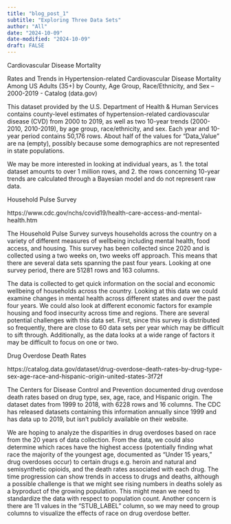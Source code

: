 ```yaml
---
title: "blog_post_1"
subtitle: "Exploring Three Data Sets"
author: "All"
date: "2024-10-09"
date-modified: "2024-10-09"
draft: FALSE
---
```


Cardiovascular Disease Mortality

Rates and Trends in Hypertension-related Cardiovascular Disease Mortality Among US Adults (35+) by County, Age Group, Race/Ethnicity, and Sex – 2000-2019 - Catalog (data.gov)

This dataset provided by the U.S. Department of Health & Human Services contains county-level estimates of hypertension-related cardiovascular disease (CVD) from 2000 to 2019, as well as two 10-year trends (2000-2010, 2010-2019), by age group, race/ethnicity, and sex. Each year and 10-year period contains 50,176 rows. About half of the values for “Data_Value” are na (empty), possibly because some demographics are not represented in state populations.

We may be more interested in looking at individual years, as 1. the total dataset amounts to over 1 million rows, and 2. the rows concerning 10-year trends are calculated through a Bayesian model and do not represent raw data. 


Household Pulse Survey 

https://www.cdc.gov/nchs/covid19/health-care-access-and-mental-health.htm

The Household Pulse Survey surveys households across the country on a variety of different measures of wellbeing including mental health, food access, and housing. This survey has been collected since 2020 and is collected using a two weeks on, two weeks off approach. This means that there are several data sets spanning the past four years. Looking at one survey period, there are 51281 rows and 163 columns. 

The data is collected to get quick information on the social and economic wellbeing of households across the country. Looking at this data we could examine changes in mental health across different states and over the past four years. We could also look at different economic factors for example housing and food insecurity across time and regions. There are several potential challenges with this data set. First, since this survey is distributed so frequently, there are close to 60 data sets per year which may be difficult to sift through. Additionally, as the data looks at a wide range of factors it may be difficult to focus on one or two. 

Drug Overdose Death Rates

https://catalog.data.gov/dataset/drug-overdose-death-rates-by-drug-type-sex-age-race-and-hispanic-origin-united-states-3f72f 

The Centers for Disease Control and Prevention documented drug overdose death rates based on drug type, sex, age, race, and Hispanic origin. The dataset dates from 1999 to 2018, with 6228 rows and 16 columns. The CDC has released datasets containing this information annually since 1999 and has data up to 2019, but isn’t publicly available on their website.

We are hoping to analyze the disparities in drug overdoses based on race from the 20 years of data collection. From the data, we could also determine which races have the highest access (potentially finding what race the majority of the youngest age, documented as “Under 15 years,” drug overdoses occur) to certain drugs e.g. heroin and natural and semisynthetic opioids, and the death rates associated with each drug. The time progression can show trends in access to drugs and deaths, although a possible challenge is that we might see rising numbers in deaths solely as a byproduct of the growing population. This might mean we need to standardize the data with respect to population count. Another concern is there are 11 values in the “STUB_LABEL” column, so we may need to group columns to visualize the effects of race on drug overdose better.
